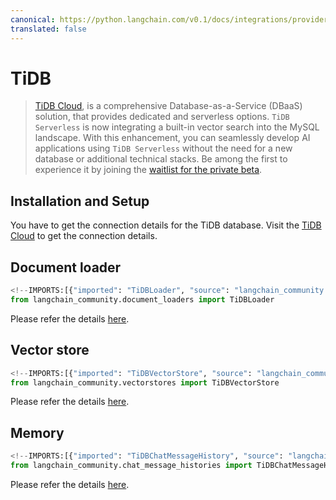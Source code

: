 ```yaml
---
canonical: https://python.langchain.com/v0.1/docs/integrations/providers/tidb
translated: false
---
```


# TiDB

> [TiDB Cloud](https://tidbcloud.com/), is a comprehensive Database-as-a-Service (DBaaS) solution,
> that provides dedicated and serverless options. `TiDB Serverless` is now integrating
> a built-in vector search into the MySQL landscape. With this enhancement, you can seamlessly
> develop AI applications using `TiDB Serverless` without the need for a new database or additional
> technical stacks. Be among the first to experience it by joining the [waitlist for the private beta](https://tidb.cloud/ai).

## Installation and Setup

You have to get the connection details for the TiDB database.
Visit the [TiDB Cloud](https://tidbcloud.com/) to get the connection details.

## Document loader

```python
<!--IMPORTS:[{"imported": "TiDBLoader", "source": "langchain_community.document_loaders", "docs": "https://api.python.langchain.com/en/latest/document_loaders/langchain_community.document_loaders.tidb.TiDBLoader.html", "title": "TiDB"}]-->
from langchain_community.document_loaders import TiDBLoader
```

Please refer the details [here](/docs/integrations/document_loaders/tidb).

## Vector store

```python
<!--IMPORTS:[{"imported": "TiDBVectorStore", "source": "langchain_community.vectorstores", "docs": "https://api.python.langchain.com/en/latest/vectorstores/langchain_community.vectorstores.tidb_vector.TiDBVectorStore.html", "title": "TiDB"}]-->
from langchain_community.vectorstores import TiDBVectorStore
```

Please refer the details [here](/docs/integrations/vectorstores/tidb_vector).

## Memory

```python
<!--IMPORTS:[{"imported": "TiDBChatMessageHistory", "source": "langchain_community.chat_message_histories", "docs": "https://api.python.langchain.com/en/latest/chat_message_histories/langchain_community.chat_message_histories.tidb.TiDBChatMessageHistory.html", "title": "TiDB"}]-->
from langchain_community.chat_message_histories import TiDBChatMessageHistory
```

Please refer the details [here](/docs/integrations/memory/tidb_chat_message_history).